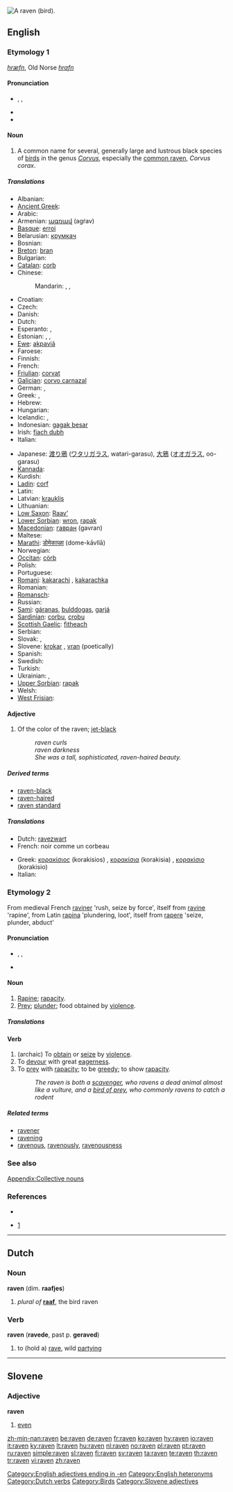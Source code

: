 {{wikipedia}}
[[Image:The Raven.jpg|thumb|right|A raven (bird).]]
{{also|Raven}}
==English==

===Etymology 1===
{{etyl|ang}} ''[[hræfn]]'', Old Norse ''[[hrafn]]''

====Pronunciation====
* {{enPR|rāʹvən}}, {{IPA|/ˈreɪvən/}}, {{SAMPA|/"reIv@n/}}
* {{audio|en-us-raven.ogg|Audio (US)}}
* {{rhymes|eɪvən}}

====Noun====
{{en-noun}}

# A common name for several, generally large and lustrous black species of [[bird]]s in the genus ''[[Corvus]]'', especially the [[common raven]], ''Corvus corax''.

=====Translations=====
{{trans-top|bird}}
* Albanian: {{t-|sq|korb|m|xs=Albanian}}
* [[Ancient Greek]]: {{tø|grc|κόραξ|tr=koraks|sc=polytonic}}
* Arabic: {{t|ar|غراب|m|tr=ghuraab|sc=Arab}}
* Armenian: [[ագռավ]] (agṙav)
* [[Basque]]: [[erroi]]
* Belarusian: [[крумкач]]
* Bosnian: {{t-|bs|gavran|m}}
* [[Breton]]: [[bran]] {{m}}
* Bulgarian: {{t+|bg|гарван|tr=garvan|sc=Cyrl}}
* [[Catalan]]: [[corb]] {{m}}
* Chinese:
*: Mandarin: {{zh-tsp|烏鴉|乌鸦|wūyā}}, {{zh-tsp|渡鴉|渡鸦|dùyā}}, {{zh-tsp|烏黑|乌黑|wūhēi}}
* Croatian: {{t+|hr|gavran}}
* Czech: {{t+|cs|krkavec}}
* Danish: {{t-|da|ravn}}
* Dutch: {{t+|nl|raaf|m}}
* Esperanto: {{t+|eo|korvo|xs=Esperanto}}, {{t+|eo|korako|xs=Esperanto}}
* Estonian: {{t-|et|kaaren}}, {{t-|et|ronk}}, {{t-|et|korp}}
* [[Ewe]]: [[akpaviã]]
* Faroese: {{t+|fo|ravnur|xs=Faroese}}
* Finnish: {{t+|fi|korppi}}
* French: {{t+|fr|corbeau|m}}
* [[Friulian]]: [[corvat]]
* [[Galician]]: [[corvo carnazal]]
* German: {{t+|de|Rabe|m}}, {{t+|de|Kolkrabe|m}}
* Greek: {{t+|el|κόρακας|m|tr=kórakas|sc=Grek}}, {{t+|el|κοράκι|n|tr=koráki|sc=Grek}}
* Hebrew: {{t-|he|עורב|sc=Hebr}}
* Hungarian: {{t+|hu|holló}}
* Icelandic: {{t+|is|hrafn}}, {{t-|is|krummi}}
* Indonesian: [[gagak besar]]
* Irish: [[fiach dubh]]
* Italian: {{t+|it|corvo|m}}
{{trans-mid}}
* Japanese: [[渡り鴉]] ([[ワタリガラス]], watari-garasu), [[大鴉]] ([[オオガラス]], oo-garasu)
* [[Kannada]]: {{t-|kn|ಕಾರ್ಗೊರಲಕಾಗೆ|sc=Knda|xs=Kannada}}
* Kurdish: {{ku-Arab|[[داڵ]]}}
* [[Ladin]]: [[corf]]
* Latin: {{t-|la|corvus|m}}
* Latvian: [[krauklis]]
* Lithuanian: {{t+|lt|kranklys|m|xs=Lithuanian}}
* [[Low Saxon]]: [[Raav’]] {{m}}
* [[Lower Sorbian]]: [[wron]], [[rapak]]
* [[Macedonian]]: [[гавран]] (gavran)
* Maltese: {{t-|mt|għarab|xs=Maltese}}
* [[Marathi]]: [[डोमेकाव्ळा]] (dome-kāvllā)
* Norwegian: {{t+|no|ravn}}
* [[Occitan]]: [[còrb]]
* Polish: {{t+|pl|kruk|m}}
* Portuguese: {{t+|pt|corvo|m}}
* [[Romani]]: [[kakarachi]] {{m}}, [[kakarachka]] {{f}}
* Romanian: {{t+|ro|corb}}
* [[Romansch]]: {{t|rm|corv grond|xs=Romansch}}
* Russian: {{t+|ru|ворон|m|tr=vóron|sc=Cyrl}}
* [[Sami]]: [[gáranas]], [[bulddogas]], [[garjá]]
* [[Sardinian]]: [[corbu]], [[crobu]] {{m}}
* [[Scottish Gaelic]]: [[fitheach]] {{m}}
* Serbian: {{t-|sr|гавран|tr=gavran|sc=Cyrl}}
* Slovak: {{t-|sk|havran|m}}, {{t-|sk|krkavec|m}}
* Slovene: [[krokar]] {{m}}, [[vran]] {{m}} (poetically)
* Spanish: {{t+|es|cuervo|m}}
* Swedish: {{t+|sv|korp}}
* Turkish: {{t+|tr|kuzgun}}
* Ukrainian: {{t-|uk|ворон|tr=voron|sc=Cyrl|xs=Ukrainian}}, {{t-|uk|крук|tr=kruk|sc=Cyrl|xs=Ukrainian}}
* [[Upper Sorbian]]: [[rapak]]
* Welsh: {{t-|cy|cigfran|xs=Welsh}}
* [[West Frisian]]: {{t-|fy|raven|c|xs=West Frisian}}
{{trans-bottom}}

====Adjective====
{{en-adj|-}}

# Of the color of the raven; [[jet-black]]
#: ''raven curls''
#: ''raven darkness''
#: ''She was a tall, sophisticated, raven-haired beauty.''

=====Derived terms=====
* [[raven-black]]
* [[raven-haired]]
* [[raven standard]]

=====Translations=====
{{trans-top|of the color of the raven; jet-black}}
* Dutch: [[ravezwart]]
* French: noir comme un corbeau
{{trans-mid}}
* Greek: [[κορακίσιος]] (korakisios) {{m}}, [[κορακίσια]] (korakisia) {{f}}, [[κορακίσιο]] (korakisio) {{n}}
* Italian: {{t-|it|corvino}}
{{trans-bottom}}

===Etymology 2===
From medieval French [[raviner]] 'rush, seize by force', itself from [[ravine]] 'rapine', from Latin [[rapina]] 'plundering, loot', itself from [[rapere]] 'seize, plunder, abduct'

====Pronunciation====
* {{enPR|răvʹən}}, {{IPA|/ˈrævən/}}, {{SAMPA|/"r{v@n/}}
* {{rhymes|ævən}}

====Noun====
{{en-noun}}

# [[rapine|Rapine]]; [[rapacity]].
# [[Prey]]; [[plunder]]; food obtained by [[violence]].

=====Translations=====
{{trans-top|rapine; rapacity}}
{{trans-mid}}
{{trans-bottom}}

{{trans-top|prey; plunder; food obtained by violence}}
{{trans-mid}}
{{trans-bottom}}

====Verb====
{{en-verb}}

# (archaic) To [[obtain]] or [[seize]] by [[violence]].
# To [[devour]] with great [[eagerness]].
# To [[prey]] with [[rapacity]]; to be [[greedy]]; to show [[rapacity]].
#: ''The raven is both a [[scavenger]], who ravens a dead animal almost like a vulture, and a [[bird of prey]], who commonly ravens to catch a rodent''

=====Related terms=====
* [[ravener]]
* [[ravening]]
* [[ravenous]], [[ravenously]], [[ravenousness]]

===See also===
[[Appendix:Collective nouns]]

===References===
* {{R:Webster NCD 1967}}
* {{R:Online Etymology Dictionary}} [http://www.etymonline.com/index.php?search=raven&searchmode=none]

[[Category:English adjectives ending in -en]]
[[Category:English heteronyms]]

----

==Dutch==

===Noun===
'''raven''' {{m|p}} (dim. '''raafjes''')

# ''plural of'' '''[[raaf]]''', the bird raven

===Verb===
'''raven''' ('''ravede''', past p. '''geraved''')

# to (hold a) [[rave]], wild [[party]]ing

[[Category:Dutch verbs]]

----

==Slovene==

===Adjective===
'''raven'''

# [[even]]

[[Category:Birds]]
[[Category:Slovene adjectives]]

[[zh-min-nan:raven]]
[[be:raven]]
[[de:raven]]
[[fr:raven]]
[[ko:raven]]
[[hy:raven]]
[[io:raven]]
[[it:raven]]
[[ky:raven]]
[[lt:raven]]
[[hu:raven]]
[[nl:raven]]
[[no:raven]]
[[pl:raven]]
[[pt:raven]]
[[ru:raven]]
[[simple:raven]]
[[sl:raven]]
[[fi:raven]]
[[sv:raven]]
[[ta:raven]]
[[te:raven]]
[[th:raven]]
[[tr:raven]]
[[vi:raven]]
[[zh:raven]]